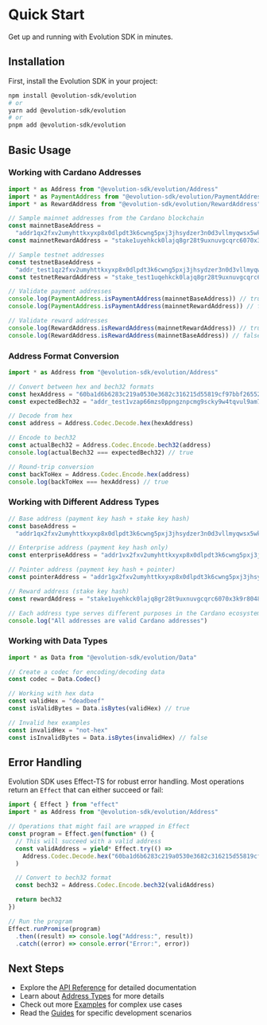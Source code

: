 # Quick Start

Get up and running with Evolution SDK in minutes.

## Installation

First, install the Evolution SDK in your project:

```bash
npm install @evolution-sdk/evolution
# or
yarn add @evolution-sdk/evolution
# or
pnpm add @evolution-sdk/evolution
```

## Basic Usage

### Working with Cardano Addresses

```typescript
import * as Address from "@evolution-sdk/evolution/Address"
import * as PaymentAddress from "@evolution-sdk/evolution/PaymentAddress"
import * as RewardAddress from "@evolution-sdk/evolution/RewardAddress"

// Sample mainnet addresses from the Cardano blockchain
const mainnetBaseAddress =
  "addr1qx2fxv2umyhttkxyxp8x0dlpdt3k6cwng5pxj3jhsydzer3n0d3vllmyqwsx5wktcd8cc3sq835lu7drv2xwl2wywfgse35a3x"
const mainnetRewardAddress = "stake1uyehkck0lajq8gr28t9uxnuvgcqrc6070x3k9r8048z8y5gh6ffgw"

// Sample testnet addresses
const testnetBaseAddress =
  "addr_test1qz2fxv2umyhttkxyxp8x0dlpdt3k6cwng5pxj3jhsydzer3n0d3vllmyqwsx5wktcd8cc3sq835lu7drv2xwl2wywfgs68faae"
const testnetRewardAddress = "stake_test1uqehkck0lajq8gr28t9uxnuvgcqrc6070x3k9r8048z8y5gssrtvn"

// Validate payment addresses
console.log(PaymentAddress.isPaymentAddress(mainnetBaseAddress)) // true
console.log(PaymentAddress.isPaymentAddress(mainnetRewardAddress)) // false

// Validate reward addresses
console.log(RewardAddress.isRewardAddress(mainnetRewardAddress)) // true
console.log(RewardAddress.isRewardAddress(mainnetBaseAddress)) // false
```

### Address Format Conversion

```typescript
import * as Address from "@evolution-sdk/evolution/Address"

// Convert between hex and bech32 formats
const hexAddress = "60ba1d6b6283c219a0530e3682c316215d55819cf97bbf26552c6f8530"
const expectedBech32 = "addr_test1vzap66mzs0ppngznpcmg9scky9w4tqvul9am7fj493hc2vq4ry02m"

// Decode from hex
const address = Address.Codec.Decode.hex(hexAddress)

// Encode to bech32
const actualBech32 = Address.Codec.Encode.bech32(address)
console.log(actualBech32 === expectedBech32) // true

// Round-trip conversion
const backToHex = Address.Codec.Encode.hex(address)
console.log(backToHex === hexAddress) // true
```

### Working with Different Address Types

```typescript
// Base address (payment key hash + stake key hash)
const baseAddress =
  "addr1qx2fxv2umyhttkxyxp8x0dlpdt3k6cwng5pxj3jhsydzer3n0d3vllmyqwsx5wktcd8cc3sq835lu7drv2xwl2wywfgse35a3x"

// Enterprise address (payment key hash only)
const enterpriseAddress = "addr1vx2fxv2umyhttkxyxp8x0dlpdt3k6cwng5pxj3jhsydzers66hrl8"

// Pointer address (payment key hash + pointer)
const pointerAddress = "addr1gx2fxv2umyhttkxyxp8x0dlpdt3k6cwng5pxj3jhsydzer5pnz75xxcrzqf96k"

// Reward address (stake key hash)
const rewardAddress = "stake1uyehkck0lajq8gr28t9uxnuvgcqrc6070x3k9r8048z8y5gh6ffgw"

// Each address type serves different purposes in the Cardano ecosystem
console.log("All addresses are valid Cardano addresses")
```

### Working with Data Types

```typescript
import * as Data from "@evolution-sdk/evolution/Data"

// Create a codec for encoding/decoding data
const codec = Data.Codec()

// Working with hex data
const validHex = "deadbeef"
const isValidBytes = Data.isBytes(validHex) // true

// Invalid hex examples
const invalidHex = "not-hex"
const isInvalidBytes = Data.isBytes(invalidHex) // false
```

## Error Handling

Evolution SDK uses Effect-TS for robust error handling. Most operations return an `Effect` that can either succeed or fail:

```typescript
import { Effect } from "effect"
import * as Address from "@evolution-sdk/evolution/Address"

// Operations that might fail are wrapped in Effect
const program = Effect.gen(function* () {
  // This will succeed with a valid address
  const validAddress = yield* Effect.try(() =>
    Address.Codec.Decode.hex("60ba1d6b6283c219a0530e3682c316215d55819cf97bbf26552c6f8530")
  )

  // Convert to bech32 format
  const bech32 = Address.Codec.Encode.bech32(validAddress)

  return bech32
})

// Run the program
Effect.runPromise(program)
  .then((result) => console.log("Address:", result))
  .catch((error) => console.error("Error:", error))
```

## Next Steps

- Explore the [API Reference](/api) for detailed documentation
- Learn about [Address Types](/getting-started/address-types) for more details
- Check out more [Examples](/getting-started/examples) for complex use cases
- Read the [Guides](/guides) for specific development scenarios
